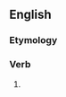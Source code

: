 ==English==

===Etymology===
{{suffix|en|devour|eth|nocat=1}}

===Verb===
{{head|en|verb form}}

# {{en-archaic third-person singular of|devour}}
